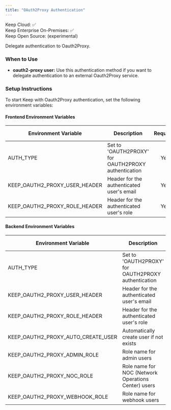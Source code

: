 ```yaml
---
title: "OAuth2Proxy Authentication"
---
```


<Tip>
Keep Cloud: ✅ <br/>
Keep Enterprise On-Premises: ✅ <br/>
Keep Open Source: (experimental)
</Tip>

Delegate authentication to Oauth2Proxy.

### When to Use

- **oauth2-proxy user:** Use this authentication method if you want to delegate authentication to an external Oauth2Proxy service.

### Setup Instructions

To start Keep with Oauth2Proxy authentication, set the following environment variables:

#### Frontend Environment Variables

| Environment Variable | Description | Required | Default Value |
|--------------------|-----------|:--------:|:-------------:|
| AUTH_TYPE | Set to 'OAUTH2PROXY' for OAUTH2PROXY authentication | Yes | - |
| KEEP_OAUTH2_PROXY_USER_HEADER | Header for the authenticated user's email | Yes | x-forwarded-email |
| KEEP_OAUTH2_PROXY_ROLE_HEADER | Header for the authenticated user's role | Yes | x-forwarded-groups |

#### Backend Environment Variables

| Environment Variable | Description | Required | Default Value |
|--------------------|-----------|:--------:|:-------------:|
| AUTH_TYPE | Set to 'OAUTH2PROXY' for OAUTH2PROXY authentication | Yes | - |
| KEEP_OAUTH2_PROXY_USER_HEADER | Header for the authenticated user's email | Yes | x-forwarded-email |
| KEEP_OAUTH2_PROXY_ROLE_HEADER | Header for the authenticated user's role | Yes | x-forwarded-groups |
| KEEP_OAUTH2_PROXY_AUTO_CREATE_USER | Automatically create user if not exists | No | true |
| KEEP_OAUTH2_PROXY_ADMIN_ROLE | Role name for admin users | No | admin |
| KEEP_OAUTH2_PROXY_NOC_ROLE | Role name for NOC (Network Operations Center) users | No | noc |
| KEEP_OAUTH2_PROXY_WEBHOOK_ROLE | Role name for webhook users | No | webhook |

